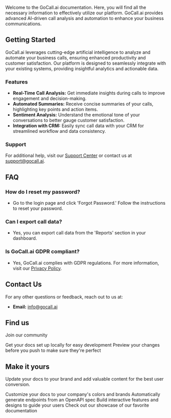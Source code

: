 Welcome to the GoCall.ai documentation. Here, you will find all the necessary information to effectively utilize our platform. GoCall.ai provides advanced AI-driven call analysis and automation to enhance your business communications.

## Getting Started


GoCall.ai leverages cutting-edge artificial intelligence to analyze and automate your business calls, ensuring enhanced productivity and customer satisfaction. Our platform is designed to seamlessly integrate with your existing systems, providing insightful analytics and actionable data.

### Features

- **Real-Time Call Analysis:** Get immediate insights during calls to improve engagement and decision-making.
- **Automated Summaries:** Receive concise summaries of your calls, highlighting key points and action items.
- **Sentiment Analysis:** Understand the emotional tone of your conversations to better gauge customer satisfaction.
- **Integration with CRM:** Easily sync call data with your CRM for streamlined workflow and data consistency.

### Support

For additional help, visit our [Support Center](https://support.gocall.ai) or contact us at support@gocall.ai.

## FAQ

### How do I reset my password?

- Go to the login page and click 'Forgot Password.' Follow the instructions to reset your password.

### Can I export call data?

- Yes, you can export call data from the 'Reports' section in your dashboard.

### Is GoCall.ai GDPR compliant?

- Yes, GoCall.ai complies with GDPR regulations. For more information, visit our [Privacy Policy](https://gocall.ai/privacy).

## Contact Us

For any other questions or feedback, reach out to us at:

- **Email:** info@gocall.ai

## Find us

Join our community

<CardGroup cols={2}>
  <Card
    title="Edit Your Docs"
    icon="pen-to-square"
    href="https://mintlify.com/docs/quickstart"
  >
    Get your docs set up locally for easy development
  </Card>
  <Card
    title="Preview Changes"
    icon="image"
    href="https://mintlify.com/docs/development"
  >
    Preview your changes before you push to make sure they're perfect
  </Card>
</CardGroup>

## Make it yours

Update your docs to your brand and add valuable content for the best user conversion.

<CardGroup cols={2}>
  <Card
    title="Customize Style"
    icon="palette"
    href="https://mintlify.com/docs/settings/global"
  >
    Customize your docs to your company's colors and brands
  </Card>
  <Card
    title="Reference APIs"
    icon="code"
    href="https://mintlify.com/docs/api-playground/openapi"
  >
    Automatically generate endpoints from an OpenAPI spec
  </Card>
  <Card
    title="Add Components"
    icon="screwdriver-wrench"
    href="https://mintlify.com/docs/components/accordion"
  >
    Build interactive features and designs to guide your users
  </Card>
  <Card
    title="Get Inspiration"
    icon="stars"
    href="https://mintlify.com/customers"
  >
    Check out our showcase of our favorite documentation
  </Card>
</CardGroup>
